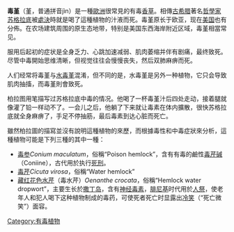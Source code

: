 '''毒堇'''（堇，普通拼音jìn）是一種[[歐洲|歐洲]]很常見的有毒[[藥用植物|香草]]。相傳[[古希腊|古希腊]]著名[[哲學家|哲學家]][[苏格拉底|苏格拉底]]被[[死刑|處決]]時就是喝了這種植物的汁液而死。毒堇原长于欧亚，现在[[美国|美国]]也有分佈。在农场建筑周围的原生态地带，特别是美国东西海岸附近区域，毒堇相當常见。

服用后起初的症状是全身乏力、心跳加速减弱、肌肉萎缩并伴有剧痛，最终致死。尽管中毒開始思维清晰，但视觉往往会慢慢丧失，然后双肺麻痹而死。

人们经常将毒堇与[[水毒堇|水毒堇]]混淆，但不同的是，水毒堇是另外一种植物，它只会导致肌肉抽搐，而毒堇則會致死。

柏拉图用笔描写过苏格拉底中毒的情况。他喝了一杯毒堇汁后四处走动，接着腿就像灌了铅一样动不了。一会儿之后，他躺了下来就让毒素在体内擴散，很快苏格拉底就全身麻痹了，手足不停抽筋，最后毒素到达心脏而死亡。

雖然柏拉圖的描寫並沒有說明這種植物的來歷，而根據毒性和中毒症狀來分析，這種植物可能是下列三種的其中一種：

* [[毒参|毒参]]''Conium maculatum''，俗稱“Poison hemlock”，含有有毒的鹼性[[毒芹碱|毒芹碱]]（Coniine），古代用於执行[[死刑|死刑]]。
* [[毒芹|毒芹]]''Cicuta virosa''，俗稱“Water hemlock”
* [[藏红花色水芹|藏红花色水芹]]（毒水芹）''Oenanthe crocata''，俗稱“Hemlock water dropwort”，主要生长於[[撒丁岛|撒丁岛]]，含有[[神经毒素|神经毒素]]，[[腓尼基|腓尼基]]时代用於[[人祭|人祭]]，使老年人和犯人喝下这种植物制成的毒药，可使死者死亡时显露出[[冷笑|冷笑]]（“死亡微笑”）面容。
{{消歧義|cat=二字物種消歧義}}
[[Category:有毒植物|Category:有毒植物]]
